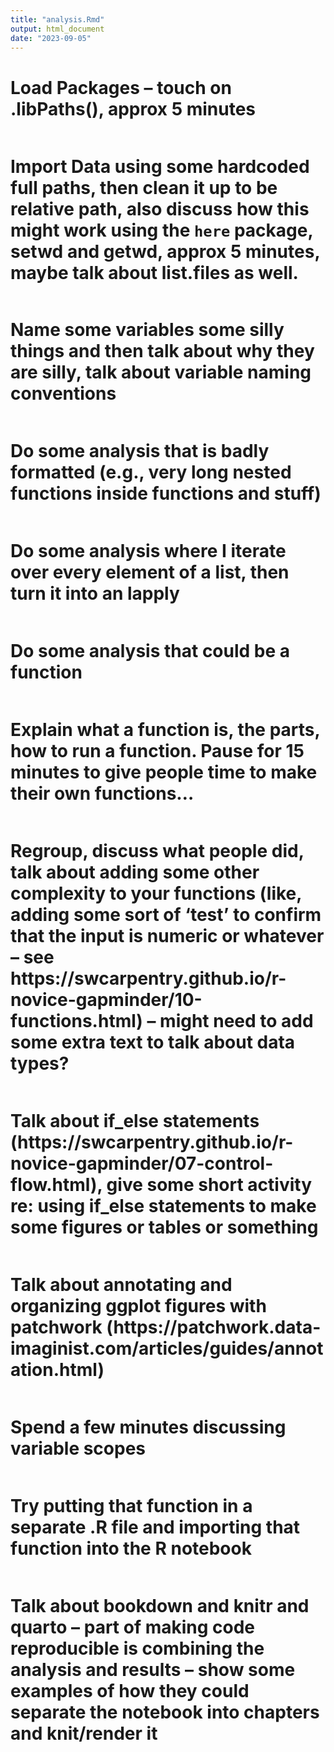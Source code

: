 ```yaml
---
title: "analysis.Rmd"
output: html_document
date: "2023-09-05"
---
```




# Load Packages -- touch on .libPaths(), approx 5 minutes
```r

```

# Import Data using some hardcoded full paths, then clean it up to be relative path, also discuss how this might work using the `here` package, setwd and getwd, approx 5 minutes, maybe talk about list.files as well.

```r

```

# Name some variables some silly things and then talk about why they are silly, talk about variable naming conventions

```r

```

# Do some analysis that is badly formatted (e.g., very long nested functions inside functions and stuff)
```r

```

# Do some analysis where I iterate over every element of a list, then turn it into an lapply
```r

```


# Do some analysis that could be a function
```r

```

# Explain what a function is, the parts, how to run a function. Pause for 15 minutes to give people time to make their own functions... 
```r

```

# Regroup, discuss what people did, talk about adding some other complexity to your functions (like, adding some sort of 'test' to confirm that the input is numeric or whatever -- see https://swcarpentry.github.io/r-novice-gapminder/10-functions.html) -- might need to add some extra text to talk about data types?

```r

```

# Talk about if_else statements (https://swcarpentry.github.io/r-novice-gapminder/07-control-flow.html), give some short activity re: using if_else statements to make some figures or tables or something
```r

```

# Talk about annotating and organizing ggplot figures with patchwork (https://patchwork.data-imaginist.com/articles/guides/annotation.html)

```r

```

# Spend a few minutes discussing variable scopes
```r

```

# Try putting that function in a separate .R file and importing that function into the R notebook

```r

```

# Talk about bookdown and knitr and quarto  -- part of making code reproducible is combining the analysis and results -- show some examples of how they could separate the notebook into chapters and knit/render it

```r

```
